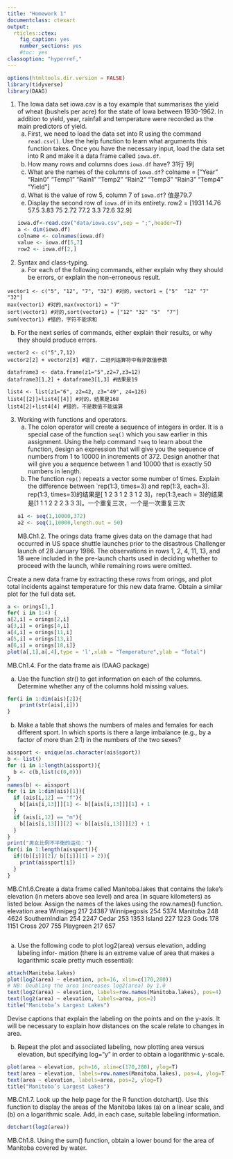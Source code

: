 ```yaml
---
title: "Homework 1"
documentclass: ctexart
output:
  rticles::ctex:
    fig_caption: yes
    number_sections: yes
    #toc: yes
classoption: "hyperref,"
---
```

```r
options(htmltools.dir.version = FALSE)
library(tidyverse)
library(DAAG)
```

1. The Iowa data set iowa.csv is a toy example that summarises the yield of wheat (bushels per acre) for the state of Iowa between 1930-1962. In addition to yield, year, rainfall and temperature were recorded as the main predictors of yield.
    a. First, we need to load the data set into R using the command `read.csv()`. Use the help function to learn what arguments this function takes. Once you have the necessary input, load the data set into R and make it a data frame called `iowa.df`.
    b. How many rows and columns does `iowa.df` have? 31行 1列
    c. What are the names of the columns of `iowa.df`? colname = ["Year"  "Rain0" "Temp1" "Rain1" "Temp2" "Rain2" "Temp3" "Rain3" "Temp4" "Yield"]
    d. What is the value of row 5, column 7 of `iowa.df`? 值是79.7
    e. Display the second row of `iowa.df` in its entirety. row2 = [1931 14.76  57.5  3.83    75  2.72  77.2   3.3  72.6 32.9]
```r
iowa.df<-read.csv("data/iowa.csv",sep = ";",header=T)
a <- dim(iowa.df)
colname <- colnames(iowa.df)
value <- iowa.df[5,7]
row2 <- iowa.df[2,]
```
2. Syntax and class-typing.
    a. For each of the following commands, either explain why they should be errors, or explain the non-erroneous result.

```
vector1 <- c("5", "12", "7", "32") #对的，vector1 = ["5"  "12" "7"  "32"]
max(vector1) #对的,max(vector1) = "7"
sort(vector1) #对的,sort(vector1) = ["12" "32" "5"  "7"]
sum(vector1) #错的，字符不能求和
```

b. For the next series of commands, either explain their results, or why they should produce errors.

```
vector2 <- c("5",7,12)
vector2[2] + vector2[3] #错了，二进列运算符中有非数值参数

dataframe3 <- data.frame(z1="5",z2=7,z3=12)
dataframe3[1,2] + dataframe3[1,3] #结果是19

list4 <- list(z1="6", z2=42, z3="49", z4=126)
list4[[2]]+list4[[4]] #对的，结果是168
list4[2]+list4[4] #错的，不是数值不能运算
```

3. Working with functions and operators.
    a. The colon operator will create a sequence of integers in order. It is a special case of the function `seq()` which you saw earlier in this assignment. Using the help command `?seq` to learn about the function, design an expression that will give you the sequence of numbers from 1 to 10000 in increments of 372. Design another that will give you a sequence between 1 and 10000 that is exactly 50 numbers in length.
    b. The function `rep()` repeats a vector some number of times. Explain the difference between `rep(1:3, times=3) and rep(1:3, each=3).
    rep(1:3, times=3)的结果是[ 1 2 3 1 2 3 1 2 3]，rep(1:3,each = 3)的结果是[1 1 1 2 2 2 3 3 3]。一个重复三次，一个是一次重复三次
```r
a1 <- seq(1,10000,372)
a2 <- seq(1,10000,length.out = 50)
```
MB.Ch1.2. The orings data frame gives data on the damage that had occurred in US space shuttle launches prior to the disastrous Challenger launch of 28 January 1986. The observations in rows 1, 2, 4, 11, 13, and 18 were included in the pre-launch charts used in deciding whether to proceed with the launch, while remaining rows were omitted.

Create a new data frame by extracting these rows from orings, and plot total incidents against temperature for this new data frame. Obtain a similar plot for the full data set.
```r
a <- orings[1,]
for( i in 1:4) {
a[2,i] = orings[2,i]
a[3,i] = orings[4,i]
a[4,i] = orings[11,i]
a[5,i] = orings[13,i]
a[6,i] = orings[18,i]}
plot(a[,1],a[,4],type = 'l',xlab = "Temperature",ylab = "Total")
```
MB.Ch1.4. For the data frame ais (DAAG package)

(a) Use the function str() to get information on each of the columns. Determine whether any of the columns hold missing values.
```r
for(i in 1:dim(ais)[2]){
    print(str(ais[,i]))
}
```

(b) Make a table that shows the numbers of males and females for each different sport. In which sports is there a large imbalance (e.g., by a factor of more than 2:1) in the numbers of the two sexes?
```r
aissport <- unique(as.character(ais$sport))
b <- list()
for (i in 1:length(aissport)){
  b <- c(b,list(c(0,0)))
}
names(b) <- aissport
for (i in 1:dim(ais)[1]){
  if (ais[i,12] == "f"){
    b[[ais[i,13]]][1] <- b[[ais[i,13]]][1] + 1
  }
  if (ais[i,12] == "m"){
    b[[ais[i,13]]][2] <- b[[ais[i,13]]][2] + 1
  }
}
print("男女比例不平衡的运动：")
for(i in 1:length(aissport)){
  if((b[[i]][2]/ b[[i]][1] > 2)){
    print(aissport[i])
  }
}
```
MB.Ch1.6.Create a data frame called Manitoba.lakes that contains the lake’s elevation (in meters above sea level) and area (in square kilometers) as listed below. Assign the names of the lakes using the row.names() function.
               elevation  area
Winnipeg             217 24387
Winnipegosis         254  5374
Manitoba             248  4624
SouthernIndian       254  2247
Cedar                253  1353
Island               227  1223
Gods                 178  1151
Cross                207   755
Playgreen            217   657
```r

```

(a) Use the following code to plot log2(area) versus elevation, adding labeling infor- mation (there is an extreme value of area that makes a logarithmic scale pretty much essential):
```r
attach(Manitoba.lakes)
plot(log2(area) ~ elevation, pch=16, xlim=c(170,280))
# NB: Doubling the area increases log2(area) by 1.0
text(log2(area) ~ elevation, labels=row.names(Manitoba.lakes), pos=4)
text(log2(area) ~ elevation, labels=area, pos=2) 
title("Manitoba’s Largest Lakes")
```
Devise captions that explain the labeling on the points and on the y-axis. It will be necessary to explain how distances on the scale relate to changes in area.

(b) Repeat the plot and associated labeling, now plotting area versus elevation, but specifying log="y" in order to obtain a logarithmic y-scale.
```r
plot(area ~ elevation, pch=16, xlim=c(170,280), ylog=T)
text(area ~ elevation, labels=row.names(Manitoba.lakes), pos=4, ylog=T)
text(area ~ elevation, labels=area, pos=2, ylog=T) 
title("Manitoba’s Largest Lakes")

```
MB.Ch1.7. Look up the help page for the R function dotchart(). Use this function to display the areas of the Manitoba lakes (a) on a linear scale, and (b) on a logarithmic scale. Add, in each case, suitable labeling information.
```r
dotchart(log2(area))
```

MB.Ch1.8. Using the sum() function, obtain a lower bound for the area of Manitoba covered by water.
```r

```

